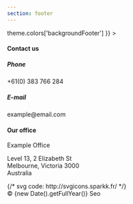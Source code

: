 ```yaml
---
section: footer
---
```


<Div sx={{
background: theme => theme.colors['backgroundFooter']
}} >
<ScrollAnimation animateIn="fadeIn"  >
<Div sx={{
display: "flex",
justifyContent: "space-around",
flexWrap: 'wrap',
flexDirection: ['column', 'row'],
px: 4
}}>

<div>

<h4> Contact us </h4>
<h5> Phone </h5>
<p>+61(0) 383 766 284</p>
<h5> E-mail </h5>
<p>example@email.com</p>

</div>
<div>

<h4>Our office</h4>

  <div >
  <p>Example Office</p>
   <p>Level 13, 2 Elizabeth St <br/> Melbourne, Victoria 3000 <br/>
   Australia</p>
 
  </div>
</div>
<Div
sx={{
    display: 'flex'
  }}>
  {/* svg code: http://svgicons.sparkk.fr/ */}
  <SocialLink href={'#'} name={'icon'}  iconPath={'M10,0.5c-5.247,0-9.5,4.253-9.5,9.5c0,5.247,4.253,9.5,9.5,9.5c5.247,0,9.5-4.253,9.5-9.5C19.5,4.753,15.247,0.5,10,0.5 M10,18.637c-4.77,0-8.636-3.867-8.636-8.637S5.23,1.364,10,1.364S18.637,5.23,18.637,10S14.77,18.637,10,18.637 M10.858,7.949c0-0.349,0.036-0.536,0.573-0.536h0.719v-1.3H11c-1.38,0-1.866,0.65-1.866,1.743v0.845h-0.86V10h0.86v3.887h1.723V10h1.149l0.152-1.299h-1.302L10.858,7.949z'} />
  <SocialLink href={'#'} name={'icon'}   iconPath={'M9.969,0.594c-5.195,0-9.406,4.211-9.406,9.406c0,5.195,4.211,9.406,9.406,9.406c5.195,0,9.406-4.211,9.406-9.406C19.375,4.805,15.164,0.594,9.969,0.594 M9.969,18.552c-4.723,0-8.551-3.829-8.551-8.552s3.829-8.551,8.551-8.551S18.521,5.277,18.521,10S14.691,18.552,9.969,18.552 M12.534,5.724H7.403c-0.944,0-1.71,0.766-1.71,1.71v5.131c0,0.944,0.766,1.71,1.71,1.71h5.131c0.944,0,1.71-0.766,1.71-1.71V7.435C14.244,6.49,13.479,5.724,12.534,5.724M11.679,7.007h1.283V8.29h-1.283V7.007z M9.969,8.29c0.944,0,1.71,0.766,1.71,1.71s-0.766,1.71-1.71,1.71s-1.71-0.766-1.71-1.71S9.024,8.29,9.969,8.29 M13.39,12.565c0,0.472-0.384,0.854-0.855,0.854H7.403c-0.472,0-0.855-0.383-0.855-0.854V9.573h0.898C7.423,9.712,7.403,9.854,7.403,10c0,1.417,1.149,2.565,2.565,2.565c1.416,0,2.565-1.148,2.565-2.565c0-0.146-0.02-0.288-0.043-0.427h0.898V12.565z'} />
  <SocialLink href={'#'} name={'icon'}  iconPath={'M14.467,6.707c-0.34,0.198-0.715,0.342-1.115,0.419c-0.318-0.335-0.775-0.545-1.279-0.545c-0.969,0-1.754,0.773-1.754,1.727c0,0.135,0.015,0.267,0.045,0.394C8.905,8.628,7.612,7.94,6.747,6.896C6.596,7.151,6.509,7.448,6.509,7.764c0,0.599,0.31,1.128,0.78,1.438C7.002,9.192,6.732,9.115,6.495,8.985c0,0.007,0,0.014,0,0.021c0,0.837,0.605,1.535,1.408,1.694c-0.147,0.04-0.302,0.06-0.462,0.06c-0.113,0-0.223-0.011-0.33-0.031c0.223,0.687,0.871,1.186,1.638,1.199c-0.6,0.464-1.356,0.739-2.179,0.739c-0.142,0-0.281-0.007-0.418-0.023c0.777,0.489,1.699,0.775,2.689,0.775c3.228,0,4.991-2.63,4.991-4.913c0-0.075-0.002-0.149-0.004-0.223c0.342-0.244,0.639-0.547,0.875-0.894c-0.316,0.137-0.652,0.23-1.008,0.272C14.057,7.448,14.336,7.11,14.467,6.707 M10,0.594c-5.195,0-9.406,4.211-9.406,9.406c0,5.195,4.211,9.406,9.406,9.406c5.196,0,9.407-4.211,9.407-9.406C19.406,4.805,15.195,0.594,10,0.594 M10,18.552c-4.723,0-8.551-3.829-8.551-8.552S5.277,1.449,10,1.449c4.723,0,8.551,3.829,8.551,8.551S14.723,18.552,10,18.552'} />
</Div>
</Div>

<Div
  sx={{
    display: 'flex',
    justifyContent: 'flex-end',
    p: 3
  }}
>
  © {new Date().getFullYear()} Seo 
</Div>
</ScrollAnimation>
</Div>
